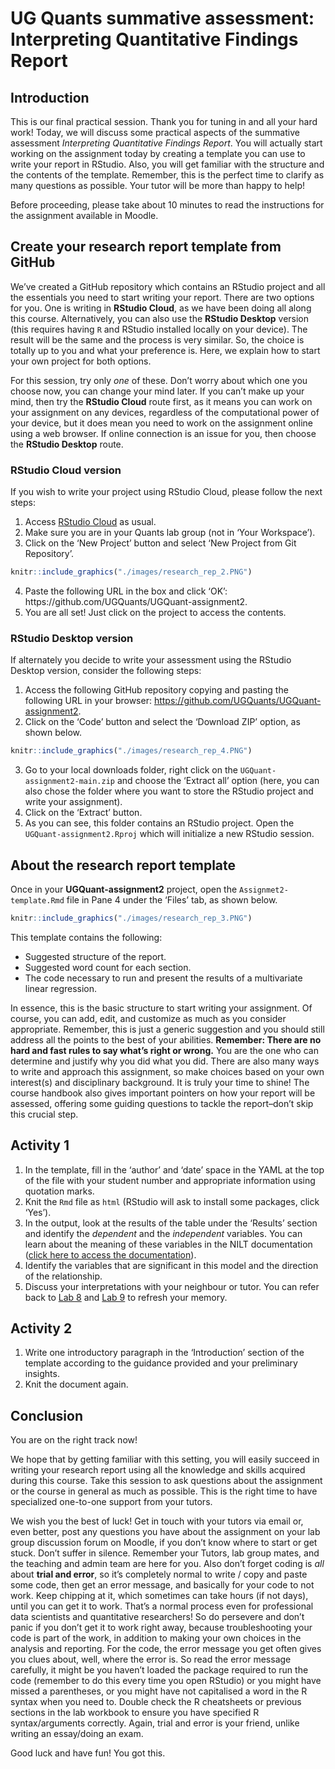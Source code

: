 # UG Quants summative assessment: Interpreting Quantitative Findings Report

## Introduction

This is our final practical session. Thank you for tuning in and all your hard work! Today, we will discuss some practical aspects of the summative assessment *Interpreting Quantitative Findings Report*. You will actually start working on the assignment today by creating a template you can use to write your report in RStudio. Also, you will get familiar with the structure and the contents of the template. Remember, this is the perfect time to clarify as many questions as possible. Your tutor will be more than happy to help!

Before proceeding, please take about 10 minutes to read the instructions for the assignment available in Moodle.


## Create your research report template from GitHub

We've created a GitHub repository which contains an RStudio project and all the essentials you need to start writing your report. There are two options for you. One is writing in **RStudio Cloud**, as we have been doing all along this course. Alternatively, you can also use the **RStudio Desktop** version (this requires having `R` and RStudio installed locally on your device). The result will be the same and the process is very similar. So, the choice is totally up to you and what your preference is. Here, we explain how to start your own project for both options. 

For this session, try only _one_ of these. Don't worry about which one you choose now, you can change your mind later. If you can't make up your mind, then try the **RStudio Cloud** route first, as it means you can work on your assignment on any devices, regardless of the computational power of your device, but it does mean you need to work on the assignment online using a web browser. If online connection is an issue for you, then choose the **RStudio Desktop** route. 

### RStudio Cloud version

If you wish to write your project using RStudio Cloud, please follow the next steps:

1. Access [RStudio Cloud](https://rstudio.cloud/) as usual.
2. Make sure you are in your Quants lab group (not in 'Your Workspace').
3. Click on the 'New Project' button and select 'New Project from Git Repository'.
```r
knitr::include_graphics("./images/research_rep_2.PNG")
```
4. Paste the following URL in the box and click 'OK': https://github.com/UGQuants/UGQuant-assignment2.
5. You are all set! Just click on the project to access the contents.

### RStudio Desktop version

If alternately you decide to write your assessment using the RStudio Desktop version, consider the following steps:

1. Access the following GitHub repository copying and pasting the following URL in your browser: <https://github.com/UGQuants/UGQuant-assignment2>.
2. Click on the 'Code' button and select the 'Download ZIP' option, as shown below.
```r
knitr::include_graphics("./images/research_rep_4.PNG")
```
3. Go to your local downloads folder, right click on the `UGQuant-assignment2-main.zip` and choose the 'Extract all' option (here, you can also chose the folder where you want to store the RStudio project and write your assignment). 
4. Click on the 'Extract' button.
5. As you can see, this folder contains an RStudio project. Open the `UGQuant-assignment2.Rproj` which will initialize a new RStudio session.


## About the research report template

Once in your **UGQuant-assignment2** project, open the `Assignmet2-template.Rmd` file in Pane 4 under the 'Files' tab, as shown below.

```r
knitr::include_graphics("./images/research_rep_3.PNG")
```

This template contains the following:

* Suggested structure of the report.
* Suggested word count for each section.
* The code necessary to run and present the results of a multivariate linear regression.

In essence, this is the basic structure to start writing your assignment. Of course, you can add, edit, and customize as much as you consider appropriate. Remember, this is just a generic suggestion and you should still address all the points to the best of your abilities. **Remember: There are no hard and fast rules to say what's right or wrong.** You are the one who can determine and justify why you did what you did. There are also many ways to write and approach this assignment, so make choices based on your own interest(s) and disciplinary background. It is truly your time to shine! The course handbook also gives important pointers on how your report will be assessed, offering some guiding questions to tackle the report--don't skip this crucial step. 


## Activity 1

1. In the template, fill in the 'author' and 'date' space in the YAML at the top of the file with your student number and appropriate information using quotation marks.
2. Knit the `Rmd` file as `html` (RStudio will ask to install some packages, click 'Yes').
3. In the output, look at the results of the table under the 'Results' section and identify the *dependent* and the *independent* variables. You can learn about the meaning of these variables in the NILT documentation ([click here to access the documentation](https://www.ark.ac.uk/teaching/NILT2012TeachingResources.pdf)).
4. Identify the variables that are significant in this model and the direction of the relationship.
5. Discuss your interpretations with your neighbour or tutor. You can refer back to [Lab 8](#simple-lm) and [Lab 9](#multi-lm) to refresh your memory.

## Activity 2

1. Write one introductory paragraph in the 'Introduction' section of the template according to the guidance provided and your preliminary insights.
2. Knit the document again.


## Conclusion 

You are on the right track now!

We hope that by getting familiar with this setting, you will easily succeed in writing your research report using all the knowledge and skills acquired during this course. Take this session to ask questions about the assignment or the course in general as much as possible. This is the right time to have specialized one-to-one support from your tutors.

We wish you the best of luck! Get in touch with your tutors via email or, even better, post any questions you have about the assignment on your lab group discussion forum on Moodle, if you don't know where to start or get stuck. Don't suffer in silence. Remember your Tutors, lab group mates, and the teaching and admin team are here for you. Also don't forget coding is _all_ about **trial and error**, so it's completely normal to write / copy and paste some code, then get an error message, and basically for your code to not work. Keep chipping at it, which sometimes can take hours (if not days), until you can get it to work. That's a normal process even for professional data scientists and quantitative researchers! So do persevere and don't panic if you don't get it to work right away, because troubleshooting your code is part of the work, in addition to making your own choices in the analysis and reporting. For the code, the error message you get often gives you clues about, well, where the error is. So read the error message carefully, it might be you haven't loaded the package required to run the code (remember to do this every time you open RStudio) or you might have missed a parentheses, or you might have not capitalised a word in the R syntax when you need to. Double check the R cheatsheets or previous sections in the lab workbook to ensure you have specified R syntax/arguments correctly. Again, trial and error is your friend, unlike writing an essay/doing an exam. 

Good luck and have fun! You got this. 
